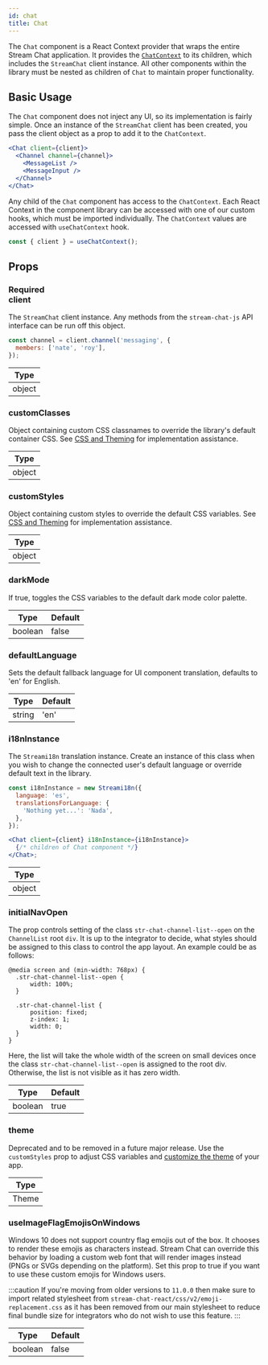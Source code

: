 ```yaml
---
id: chat
title: Chat
---
```


The `Chat` component is a React Context provider that wraps the entire Stream Chat application. It provides the [`ChatContext`](../contexts/chat-context.mdx)
to its children, which includes the `StreamChat` client instance. All other components within the library must be nested as children
of `Chat` to maintain proper functionality.

## Basic Usage

The `Chat` component does not inject any UI, so its implementation is fairly simple. Once an instance of the `StreamChat` client
has been created, you pass the client object as a prop to add it to the `ChatContext`.

```jsx
<Chat client={client}>
  <Channel channel={channel}>
    <MessageList />
    <MessageInput />
  </Channel>
</Chat>
```

Any child of the `Chat` component has access to the `ChatContext`. Each React Context in the component library can be accessed with
one of our custom hooks, which must be imported individually. The `ChatContext` values are accessed with `useChatContext` hook.

```jsx
const { client } = useChatContext();
```

## Props

### <div class="label required basic">Required</div> client

The `StreamChat` client instance. Any methods from the `stream-chat-js` API interface can be run off this object.

```jsx
const channel = client.channel('messaging', {
  members: ['nate', 'roy'],
});
```

| Type   |
| ------ |
| object |

### customClasses

Object containing custom CSS classnames to override the library's default container CSS. See [CSS and Theming](../../guides/theming/css-and-theming.mdx)
for implementation assistance.

| Type   |
| ------ |
| object |

### customStyles

Object containing custom styles to override the default CSS variables. See [CSS and Theming](../../guides/theming/css-and-theming.mdx)
for implementation assistance.

| Type   |
| ------ |
| object |

### darkMode

If true, toggles the CSS variables to the default dark mode color palette.

| Type    | Default |
| ------- | ------- |
| boolean | false   |

### defaultLanguage

Sets the default fallback language for UI component translation, defaults to 'en' for English.

| Type   | Default |
| ------ | ------- |
| string | 'en'    |

### i18nInstance

The `Streami18n` translation instance. Create an instance of this class when you wish to change the connected user's default
language or override default text in the library.

```jsx
const i18nInstance = new Streami18n({
  language: 'es',
  translationsForLanguage: {
    'Nothing yet...': 'Nada',
  },
});

<Chat client={client} i18nInstance={i18nInstance}>
  {/* children of Chat component */}
</Chat>;
```

| Type   |
| ------ |
| object |

### initialNavOpen

The prop controls setting of the class `str-chat-channel-list--open` on the `ChannelList` root `div`. It is up to the integrator to decide, what styles should be assigned to this class to control the app layout. An example could be as follows:

```
@media screen and (min-width: 768px) {
  .str-chat-channel-list--open {
      width: 100%;
  }

  .str-chat-channel-list {
      position: fixed;
      z-index: 1;
      width: 0;
  }
}
```

Here, the list will take the whole width of the screen on small devices once the class `str-chat-channel-list--open` is assigned to the root div. Otherwise, the list is not visible as it has zero width.

| Type    | Default |
| ------- | ------- |
| boolean | true    |

### theme

Deprecated and to be removed in a future major release. Use the `customStyles` prop to adjust CSS variables and [customize the theme](../../guides/theming/css-and-theming.mdx#css-variables) of your app.

| Type  |
| ----- |
| Theme |

### useImageFlagEmojisOnWindows

Windows 10 does not support country flag emojis out of the box. It chooses to render these emojis as characters instead.
Stream Chat can override this behavior by loading a custom web font that will render images instead (PNGs or SVGs depending
on the platform). Set this prop to true if you want to use these custom emojis for Windows users.

:::caution
If you're moving from older versions to `11.0.0` then make sure to import related stylesheet from `stream-chat-react/css/v2/emoji-replacement.css` as it has been removed from our main stylesheet to reduce final bundle size for integrators who do not wish to use this feature.
:::

| Type    | Default |
| ------- | ------- |
| boolean | false   |
